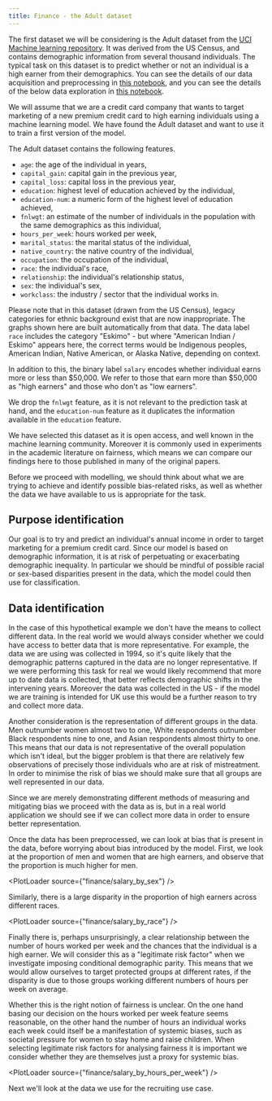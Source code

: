 ```yaml
---
title: Finance - the Adult dataset
---
```



<CookieBanner />

The first dataset we will be considering is the Adult dataset from the [UCI Machine learning repository][adult-data]. It was derived from the US Census, and contains demographic information from several thousand individuals. The typical task on this dataset is to predict whether or not an individual is a high earner from their demographics. You can see the details of our data acquisition and preprocessing in [this notebook][binder-preprocessing], and you can see the details of the below data exploration in [this notebook][binder-data].

We will assume that we are a credit card company that wants to target marketing of a new premium credit card to high earning individuals using a machine learning model. We have found the Adult dataset and want to use it to train a first version of the model.

<Collapse label="Features in the adult dataset">

The Adult dataset contains the following features.

- `age`: the age of the individual in years,
- `capital_gain`: capital gain in the previous year,
- `capital_loss`: capital loss in the previous year,
- `education`: highest level of education achieved by the individual,
- `education-num`: a numeric form of the highest level of education achieved,
- `fnlwgt`: an estimate of the number of individuals in the population with the same demographics as this individual,
- `hours_per_week`: hours worked per week,
- `marital_status`: the marital status of the individual,
- `native_country`: the native country of the individual,
- `occupation`: the occupation of the individual,
- `race`: the individual's race,
- `relationship`: the individual's relationship status,
- `sex`: the individual's sex,
- `workclass`: the industry / sector that the individual works in.

Please note that in this dataset (drawn from the US Census), legacy categories for ethnic background exist that are now inappropriate. The graphs shown here are built automatically from that data. The data label `race` includes the category "Eskimo" - but where "American Indian / Eskimo" appears here, the correct terms would be Indigenous peoples, American Indian, Native American, or Alaska Native, depending on context.

In addition to this, the binary label `salary` encodes whether individual earns more or less than $50,000. We refer to those that earn more than $50,000 as "high earners" and those who don't as "low earners".

We drop the `fnlwgt` feature, as it is not relevant to the prediction task at hand, and the `education-num` feature as it duplicates the information available in the `education` feature.

</Collapse>

We have selected this dataset as it is open access, and well known in the machine learning community. Moreover it is commonly used in experiments in the academic literature on fairness, which means we can compare our findings here to those published in many of the original papers.

Before we proceed with modelling, we should think about what we are trying to achieve and identify possible bias-related risks, as well as whether the data we have available to us is appropriate for the task.

## Purpose identification

Our goal is to try and predict an individual's annual income in order to target marketing for a premium credit card. Since our model is based on demographic information, it is at risk of perpetuating or exacerbating demographic inequality. In particular we should be mindful of possible racial or sex-based disparities present in the data, which the model could then use for classification.

## Data identification

In the case of this hypothetical example we don't have the means to collect different data. In the real world we would always consider whether we could have access to better data that is more representative. For example, the data we are using was collected in 1994, so it's quite likely that the demographic patterns captured in the data are no longer representative. If we were performing this task for real we would likely recommend that more up to date data is collected, that better reflects demographic shifts in the intervening years. Moreover the data was collected in the US - if the model we are training is intended for UK use this would be a further reason to try and collect more data.

Another consideration is the representation of different groups in the data. Men outnumber women almost two to one, White respondents outnumber Black respondents nine to one, and Asian respondents almost thirty to one. This means that our data is not representative of the overall population which isn't ideal, but the bigger problem is that there are relatively few observations of precisely those individuals who are at risk of mistreatment. In order to minimise the risk of bias we should make sure that all groups are well represented in our data.

Since we are merely demonstrating different methods of measuring and mitigating bias we proceed with the data as is, but in a real world application we should see if we can collect more data in order to ensure better representation.

Once the data has been preprocessed, we can look at bias that is present in the data, before worrying about bias introduced by the model. First, we look at the proportion of men and women that are high earners, and observe that the proportion is much higher for men.

<PlotLoader source={"finance/salary_by_sex"} />

Similarly, there is a large disparity in the proportion of high earners across different races.

<PlotLoader source={"finance/salary_by_race"} />

Finally there is, perhaps unsurprisingly, a clear relationship between the number of hours worked per week and the chances that the individual is a high earner. We will consider this as a "legitimate risk factor" when we investigate imposing conditional demographic parity. This means that we would allow ourselves to target protected groups at different rates, if the disparity is due to those groups working different numbers of hours per week on average.

Whether this is the right notion of fairness is unclear. On the one hand basing our decision on the hours worked per week feature seems reasonable, on the other hand the number of hours an individual works each week could itself be a manifestation of systemic biases, such as societal pressure for women to stay home and raise children. When selecting legitimate risk factors for analysing fairness it is important we consider whether they are themselves just a proxy for systemic bias.

<PlotLoader source={"finance/salary_by_hours_per_week"} />

Next we'll look at the data we use for the recruiting use case.

[adult-data]: https://archive.ics.uci.edu/ml/datasets/Adult
[binder-data]: https://mybinder.org/v2/gh/CDEIUK/bias-mitigation/master?filepath=notebooks%2Ffinance%2Fdata.ipynb "Open notebook on Binder"
[binder-preprocessing]: https://mybinder.org/v2/gh/CDEIUK/bias-mitigation/master?filepath=notebooks%2Ffinance%2Fpreprocessing.ipynb "Open notebook on Binder"

